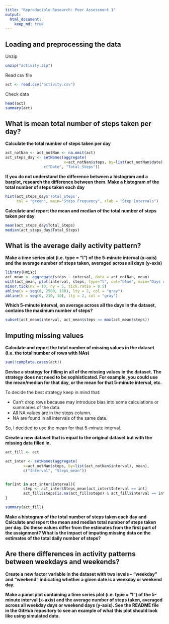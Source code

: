```yaml
---
title: "Reproducible Research: Peer Assessment 1"
output: 
  html_document:
    keep_md: true
---
```



## Loading and preprocessing the data

Unzip
```r
unzip("activity.zip")
```
Read csv file
```r
act <- read.csv("activity.csv")
```
Check data
```r
head(act)
summary(act)
```

## What is mean total number of steps taken per day?

**Calculate the total number of steps taken per day**

```r
act_notNan <- act_notNan <- na.omit(act)
act_steps_day <- setNames(aggregate(
                          x=act_notNan$steps, by=list(act_notNan$date), sum), 
                 c("Date", "Total_Steps"))

```

**If you do not understand the difference between a histogram and a barplot, 
research the difference between them. Make a histogram of the total number 
of steps taken each day**

```r
hist(act_steps_day$'Total_Steps', 
     col = "green", main="Steps Frequency", xlab = "Step Intervals")
```

**Calculate and report the mean and median of the total number of steps taken 
per day**

```r
mean(act_steps_day$Total_Steps)
median(act_steps_day$Total_Steps)
```

## What is the average daily activity pattern?

**Make a time series plot (i.e. type = "l") of the 5-minute interval (x-axis) 
and the average number of steps taken, averaged across all days (y-axis)**

```r
library(Hmisc)
act_mean <- aggregate(steps ~ interval, data = act_notNan, mean)
with(act_mean, plot(interval, steps, type="l", col="blue", main="Days Average"))
minor.tick(nx = 10, ny = 5, tick.ratio = 0.5)
abline(v = seq(0, 2500, 100), lty = 2, col = "gray")
abline(h = seq(0, 210, 10), lty = 2, col = "gray")
```

**Which 5-minute interval, on average across all the days in the dataset, contains 
the maximum number of steps?**
```r
subset(act_mean$interval, act_mean$steps == max(act_mean$steps))
```

## Imputing missing values

**Calculate and report the total number of missing values in the dataset (i.e. the total number of rows with NAs)**
```r
sum(!complete.cases(act))
```

**Devise a strategy for filling in all of the missing values in the dataset. 
The strategy does not need to be sophisticated. For example, you could use the 
mean/median for that day, or the mean for that 5-minute interval, etc.**

To decide the best strategy keep in mind that:

- Can't drop rows because may introduce bias into some calculations or summaries of the data.
- All NA values are in the steps column.
- NA are found in all intervals of the same date.

So, I decided to use the mean for that 5-minute interval.


**Create a new dataset that is equal to the original dataset but with the missing data filled in.**

```r
act_fill <- act

act_inter <- setNames(aggregate(
        x=act_notNan$steps, by=list(act_notNan$interval), mean), 
        c("Interval", "Steps_mean"))


for(int in act_inter$Interval){
        step <- act_inter$Steps_mean[act_inter$Interval == int]
        act_fill$steps[is.na(act_fill$steps) & act_fill$interval == int] <- step
}

summary(act_fill)
```

**Make a histogram of the total number of steps taken each day and Calculate and report the mean and median total number of steps taken per day. Do these values differ from the estimates from the first part of the assignment? What is the impact of imputing missing data on the estimates of the total daily number of steps?**

## Are there differences in activity patterns between weekdays and weekends?

**Create a new factor variable in the dataset with two levels – “weekday” and “weekend” indicating whether a given date is a weekday or weekend day.**

**Make a panel plot containing a time series plot (i.e. \color{red}{\verb|type = "l"|}type = "l") of the 5-minute interval (x-axis) and the average number of steps taken, averaged across all weekday days or weekend days (y-axis). See the README file in the GitHub repository to see an example of what this plot should look like using simulated data.**
